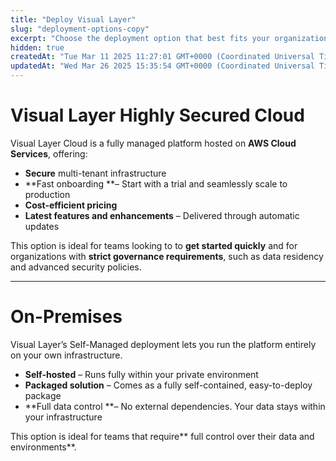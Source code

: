 ```yaml
---
title: "Deploy Visual Layer"
slug: "deployment-options-copy"
excerpt: "Choose the deployment option that best fits your organization’s infrastructure, security, and needs."
hidden: true
createdAt: "Tue Mar 11 2025 11:27:01 GMT+0000 (Coordinated Universal Time)"
updatedAt: "Wed Mar 26 2025 15:35:54 GMT+0000 (Coordinated Universal Time)"
---
```

# Visual Layer Highly Secured Cloud

Visual Layer Cloud is a fully managed platform hosted on **AWS Cloud Services**, offering:

- **Secure** multi-tenant infrastructure
- **Fast onboarding **– Start with a trial and seamlessly scale to production
- **Cost-efficient pricing**
- **Latest features and enhancements** – Delivered through automatic updates

This option is ideal for teams looking to to **get started quickly** and for organizations with **strict governance requirements**, such as data residency and advanced security policies.

***

# On-Premises

Visual Layer’s Self-Managed deployment lets you run the platform entirely on your own infrastructure. 

- **Self-hosted** – Runs fully within your  private environment
- **Packaged solution** – Comes as a fully self-contained, easy-to-deploy package
- **Full data control **– No external dependencies. Your data stays within your infrastructure

This option is ideal for teams that require** full control over their data and environments**.
